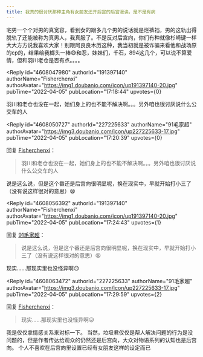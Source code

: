 ```yaml
---
title: 我真的很讨厌那种主角有女朋友还开后宫的后宫漫诶，是不是有病
---
```



<Forum groupName="动画番剧" groupUrl="https://www.douban.com/group/596353/" archivedAt="2025-05-16T16:38:44.369Z">
  <Post
    id="263933509"
    title="我真的很讨厌那种主角有女朋友还开后宫的后宫漫诶，是不是有病"
    url="https://www.douban.com/group/topic/263933509/?_spm_id=MjI3MjI1NjMz"
    pubTime="2022-06-01"
    highlightUserId="191397140"
  >
宅男一个个对男的真宽容，看到女的跟多几个男的说话就是烂裤裆，男的这轨出得脱轨了还能被称为真男人，我真服了。不是反对后宫向，你们有种就像杉崎键一样大大方方说我喜欢大家！别跟阿良良木历这种，我当初就是被诈骗来看他和战场原的cp的，结果给我榔头一棒😅和忍，妹妹们，千石，894这几个，可以说不算爱情，但和羽川老仓是否有点。。。。

<Reply
  id="4608047980"
  authorId="191397140"
  authorName="Fisherchenxi"
  authorAvatar="https://img1.doubanio.com/icon/up191397140-20.jpg"
  pubTime="2022-04-05"
  pubLocation="17:18:44"
  upvotes={0}
>
羽川和老仓也没在一起，她们身上的也不能不解决啊。。。另外咱也很讨厌说什么公交车的人
</Reply>

<Reply
  id="4608050727"
  authorId="227225633"
  authorName="91毛家超"
  authorAvatar="https://img3.doubanio.com/icon/up227225633-17.jpg"
  pubTime="2022-04-05"
  pubLocation="17:20:39"
  upvotes={0}
>
回复 [Fisherchenxi](https://www.douban.com/people/191397140/)：
 > 羽川和老仓也没在一起，她们身上的也不能不解决啊。。。另外咱也很讨厌说什么公交车的人

说是这么说，但是这个番还是后宫向很明显呢，换在现实中，早就开始打小三了（没有说这样很对的意思）😫
</Reply>

<Reply
  id="4608056392"
  authorId="191397140"
  authorName="Fisherchenxi"
  authorAvatar="https://img1.doubanio.com/icon/up191397140-20.jpg"
  pubTime="2022-04-05"
  pubLocation="17:24:43"
  upvotes={1}
>
回复 [91毛家超](https://www.douban.com/people/227225633/)：
 > 说是这么说，但是这个番还是后宫向很明显呢，换在现实中，早就开始打小三了（没有说这样很对的意思）😫

现实......那现实里也没怪异啊😥
</Reply>

<Reply
  id="4608063472"
  authorId="227225633"
  authorName="91毛家超"
  authorAvatar="https://img3.doubanio.com/icon/up227225633-17.jpg"
  pubTime="2022-04-05"
  pubLocation="17:29:59"
  upvotes={2}
>
回复 [Fisherchenxi](https://www.douban.com/people/191397140/)：
 > 现实......那现实里也没怪异啊😥

我是仅仅拿情感关系来对标一下。
当然，垃圾君仅仅是帮人解决问题的行为是没问题的，但是作者传达给观众的仍然还是后宫向，大众对物语系列的认知也是后宫向。
个人不喜欢在后宫向里设置已经有女朋友这样的设定而已
</Reply>
  </Post>
</Forum>
